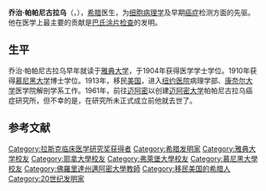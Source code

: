 {{noteTA
|1=zh-cn:乔治·帕帕尼古拉乌;zh-tw:喬治亞·帕帕尼可羅;
}}
'''乔治·帕帕尼古拉乌'''（{{lang-el|'''Γεώργιος Ν. Παπανικολάου'''}}，{{bd|1883年||1962年||}}），[[希腊|希腊]]医生，为[[细胞病理学|细胞病理学]]及早期[[癌症|癌症]]检测方面的先驱。他在医学上最主要的贡献是[[巴氏涂片检查|巴氏涂片检查]]的发明。

== 生平 ==
乔治·帕帕尼古拉乌早年就读于[[雅典大学|雅典大学]]，于1904年获得医学学士学位。1910年获得[[慕尼黑大学|慕尼黑大学]]博士学位。1913年，移民[[美国|美国]]，进入[[纽约医院|纽约医院]]病理学部、[[康奈尔大学|康奈尔大学]]医学院解剖学系工作。1961年，前往[[迈阿密|迈阿密]]以创建[[迈阿密大学|迈阿密大学]]帕帕尼古拉乌癌症研究所，但不幸的是，在研究所未正式成立前他就去世了。

==参考文献==
{{reflist}}

{{拉斯克-德贝基临床医学研究奖获得者}}
{{Authority control}}
{{DEFAULTSORT:Papanikolaou, Georgios}}

[[Category:拉斯克临床医学研究奖获得者|Category:拉斯克临床医学研究奖获得者]]
[[Category:希腊发明家|Category:希腊发明家]]
[[Category:雅典大学校友|Category:雅典大学校友]]
[[Category:耶拿大學校友|Category:耶拿大學校友]]
[[Category:弗萊堡大學校友|Category:弗萊堡大學校友]]
[[Category:慕尼黑大學校友|Category:慕尼黑大學校友]]
[[Category:佛羅里達州邁阿密大學教師|Category:佛羅里達州邁阿密大學教師]]
[[Category:移民美国的希腊人|Category:移民美国的希腊人]]
[[Category:20世纪发明家|Category:20世纪发明家]]